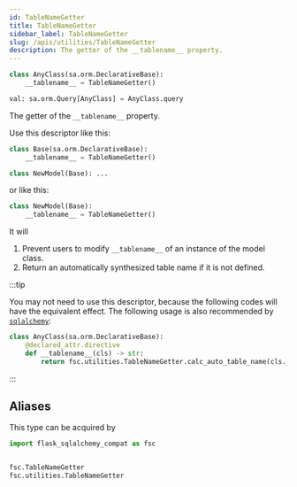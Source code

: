 ```yaml
---
id: TableNameGetter
title: TableNameGetter
sidebar_label: TableNameGetter
slug: /apis/utilities/TableNameGetter
description: The getter of the __tablename__ property.
---
```




<APITopBar type="class" isDescriptor={true} source="utilities.TableNameGetter" />

```python
class AnyClass(sa.orm.DeclarativeBase):
    __tablename__ = TableNameGetter()

val: sa.orm.Query[AnyClass] = AnyClass.query
```

The getter of the `__tablename__` property.

Use this descriptor like this:

```python
class Base(sa.orm.DeclarativeBase):
    __tablename__ = TableNameGetter()

class NewModel(Base): ...
```

or like this:

```python
class NewModel(Base):
    __tablename__ = TableNameGetter()
```

It will

1. Prevent users to modify `__tablename__` of an instance of the model class.
2. Return an automatically synthesized table name if it is not defined.

:::tip

You may not need to use this descriptor, because the following codes will have the
equivalent effect. The following usage is also recommended by
[`sqlalchemy`<IconExternalLink/>][link-sqla]:

```python
class AnyClass(sa.orm.DeclarativeBase):
    @declared_attr.directive
    def __tablename__(cls) -> str:
        return fsc.utilities.TableNameGetter.calc_auto_table_name(cls.__name__)
```

:::

[link-sqla]: https://docs.sqlalchemy.org/en/20/orm/mapping_api.html#sqlalchemy.orm.declared_attr.directive

## Aliases

This type can be acquired by

```python
import flask_sqlalchemy_compat as fsc


fsc.TableNameGetter
fsc.utilities.TableNameGetter
```
